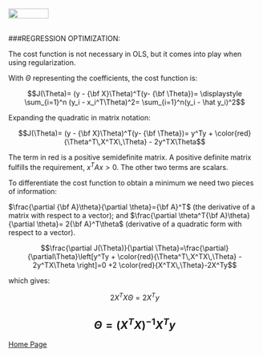 <br>
<a href="http://rinterested.github.io/statistics/index.html">
<img HEIGHT="20" WIDTH="80" src="https://cloud.githubusercontent.com/assets/9312897/10556783/a27a26fa-745c-11e5-9b1a-2d5bd737387a.PNG"></a>
<br><br>

###REGRESSION OPTIMIZATION:
<br>

The cost function is not necessary in OLS, but it comes into play when using regularization.

With $\Theta$ representing the coefficients, the cost function is:

$$J(\Theta)= (y - {\bf X}\Theta)^T(y- {\bf \Theta})= \displaystyle \sum_{i=1}^n (y_i - x_i^T\Theta)^2= \sum_{i=1}^n(y_i - \hat y_i)^2$$

Expanding the quadratic in matrix notation:

$$J(\Theta)= (y - {\bf X}\Theta)^T(y- {\bf \Theta})= y^Ty + \color{red}{\Theta^T\,X^TX\,\Theta} - 2y^TX\Theta$$

The term in red is a positive semidefinite matrix. A positive definite matrix fulfills the requirement, $x^TAx>0$. The other two terms are scalars.

To differentiate the cost function to obtain a minimum we need two pieces of information:

$\frac{\partial {\bf A}\theta}{\partial \theta}={\bf A}^T$ (the derivative of a matrix with respect to a vector); and $\frac{\partial \theta^T{\bf A}\theta}{\partial \theta}= 2{\bf A}^T\theta$ (derivative of a quadratic form with respect to a vector).

$$\frac{\partial J(\Theta)}{\partial \Theta}=\frac{\partial}{\partial\Theta}\left[y^Ty + \color{red}{\Theta^T\,X^TX\,\Theta} - 2y^TX\Theta \right]=0 +2 \color{red}{X^TX\,\Theta}-2X^Ty$$

which gives:

$$2X^TX\Theta = 2X^Ty$$

$$\Theta = (X^TX)^{-1}X^Ty$$
---

<a href="http://rinterested.github.io/statistics/index.html">Home Page</a>
